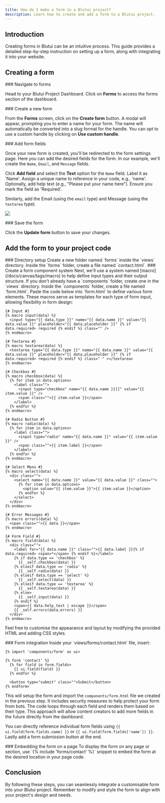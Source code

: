 ```yaml
---
title: How do I make a form in a Blutui project?
description: Learn how to create and add a form to a Blutui project.
---
```


## Introduction

Creating forms in Blutui can be an intuitive process. This guide provides a detailed step-by-step instruction on setting up a form, along with integrating it into your website.

## Creating a form

<Steps>
<Step>
### Navigate to forms

Head to your Blutui Project Dashboard. Click on **Forms** to access the forms section of the dashboard.
</Step>

<Step>
### Create a new form

From the **Forms** screen, click on the **Create form** button. A modal will appear, prompting you to enter a name for your form. The name will automatically be converted into a slug format for the handle. You can opt to use a custom handle by clicking on **Use custom handle**.
</Step>

<Step>
### Add form fields

Once your new form is created, you'll be redirected to the form settings page. Here you can add the desired fields for the form. In our example, we'll create the `Name`, `Email`, and `Message` fields.

Click **Add field** and select the **Text** option for the `Name` field. Label it as 'Name'. Assign a unique name to reference in your code, e.g., 'name'. Optionally, add help text (e.g., "Please put your name here"). Ensure you mark the field as 'Required'.

Similarly, add the Email (using the `email` type) and Message (using the `textarea` type).

![](https://cdn.blutui.com/uploads/assets/Dev/guides/create-form-1.png)
</Step>

<Step>
### Save the form

Click the **Update form** button to save your changes.
</Step>
</Steps>

## Add the form to your project code

<Steps>
<Step>
### Directory setup
Create a new folder named `forms` inside the `views` directory. Inside the `forms` folder, create a file named `contact.html`.
</Step>

<Step>
### Create a form component system
Next, we'll use a system named [macro](/docs/canvas/tags/macro) to help define input types and their output structure. If you don't already have a `components` folder, create one in the `views` directory. Inside the `components` folder, create a file named `form.html`. Paste the code below into `form.html` to define various form elements. These macros serve as templates for each type of form input, allowing flexibility in form design:

```canvas
{# Input #}
{% macro input(data) %}
  <input type="{{ data.type }}" name="{{ data.name }}" value="{{ data.value }}" placeholder="{{ data.placeholder }}" {% if data.required> required {% endif %} class="" />
{% endmacro>

{# Textarea #}
{% macro textarea(data) %}
  <textarea type="{{ data.type }}" name="{{ data.name }}" value="{{ data.value }}" placeholder="{{ data.placeholder }}" {% if data.required> required {% endif %} class=" " ></textarea>
{% endmacro>

{# Checkbox #}
{% macro checkbox(data) %}
  {% for item in data.options>
    <label class="">
      <input type="checkbox" name="{{ data.name }}[]" value="{{ item.value }}" />
      <span class="">{{ item.value }}</span>
    </label>
  {% endfor %}
{% endmacro>

{# Radio Button #}
{% macro radio(data) %}
  {% for item in data.options>
    <label class="">
      <input type="radio" name="{{ data.name }}" value="{{ item.value }}" />
      <span class="">{{ item.label }}</span>
    </label>
  {% endfor %}
{% endmacro>

{# Select Menu #}
{% macro select(data) %}
  <div class="">
    <select name="{{ data.name }}" value="{{ data.value }}" class="">
      {% for item in data.options>
        <option value="{{ item.value }}">{{ item.value }}</option>
      {% endfor %}
    </select>
  </div>
{% endmacro>

{# Error Messages #}
{% macro errors(data) %}
  <span class="">{{ data }}</span>
{% endmacro>

{# Form Field #}
{% macro field(data) %}
  <div class="">
    <label for="{{ data.name }}" class="">{{ data.label }}{% if data.required> <span>*</span> {% endif %}</label>
    {% if data.type == 'checkbox' %}
      {{ _self.checkbox(data) }}
    {% elseif data.type == 'radio' %}
      {{ _self.radio(data) }}
    {% elseif data.type == 'select' %}
      {{ _self.select(data) }}
    {% elseif data.type == 'textarea' %}
      {{ _self.textarea(data) }}
    {% else>
      {{ _self.input(data) }}
    {% endif %}
    <span>{{ data.help_text | escape }}</span>
    {{ _self.errors(data.errors) }}
  </div>
{% endmacro>
```

Feel free to customise the appearance and layout by modifying the provided HTML and adding CSS styles.
</Step>

<Step>
### Form integration
Inside your `views/forms/contact.html` file, insert:

```canvas
{% import 'components/form' as ui>

{% form 'contact' %}  
  {% for field in form.fields>
    {{ ui.field(field) }}
  {% endfor %}
    
  <button type="submit" class="">Submit</button>
{% endform>
```

This will setup the form and import the `components/form.html` file we created in the previous step. It includes security measures to help protect your form from bots. The code loops through each field and renders them based on their type. This approach will allow content creators to add more fields in the future directly from the dashboard.

You can directly reference individual form fields using `{{ ui.field(form.fields.name) }}` or `{{ ui.field(form.fields['name']) }}`. Lastly add a form submission button at the end.
</Step>

<Step>
### Embedding the form on a page
To display the form on any page or section, use `{% include 'forms/contact' %}` snippet to embed the form at the desired location in your page code.
</Step>
</Steps>

## Conclusion

By following these steps, you can seamlessly integrate a customisable form into your Blutui project. Remember to modify and style the form to align with your project's design and needs.
